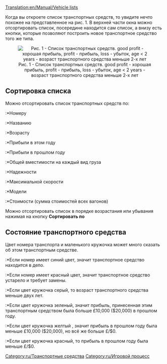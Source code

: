 [[Translation:en/Manual/Vehicle lists]]


Когда вы откроете список транспортных средств, то увидите нечто похожее на представленное на рис. 1. В верхней части окна можно отсортировать список, посередине находится сам список, а внизу есть кнопки, которые позволяют построить новое транспортное средство того же типа.

<center>[[File:en/Vehicle list.png|center|none|frame|Рис. 1 - Список транспортных средств. good profit - хорошая прибыль, profit - прибыль, loss - убыток, age < 2 years - возраст транспортного средства меньше 2-х лет]]</center>

==Сортировка списка==

Можно отсортировать список транспортных средств по:
:*Номеру
:*Названию
:*Возрасту
:*Прибыли в этом году
:*Прибыли в прошлом году
:*Общей вместимости на каждый вид груза
:*Надежности
:*Максимальной скорости
:*Модели
:*Стоимости (сумма стоимостей всех вагонов)

Можно отсортировать список в порядке возрастания или убывания нажимая на кнопку '''Сортировать по'''

==Состояние транспортного средства==
Цвет номера транспорта и маленького кружочка может много сказать об этом транспортным средстве.
:*Если номер имеет синий цвет, значит транспортное средство находится в депо.
:*Если номер имеет красный цвет, значит транспортное средство устарело и требует замены.

:*Если цвет кружочка серый, то возраст транспортного средства меньше двух лет.
:*Если цвет кружочка зеленый, значит прибыль, принесенная этим транспортным средством была больше £10,000 ($20,000) в прошлом году.
:*Если цвет кружочка желтый , значит прибыль в прошлом году была меньше £10,000 ($20,000), но всё же больше £/$0.
:*Если цвет кружочка красный, то прибыль в прошлом году была меньше £/$0.

[[Category:ru/Транспортные средства]]
[[Category:ru/Игровой процесс]]